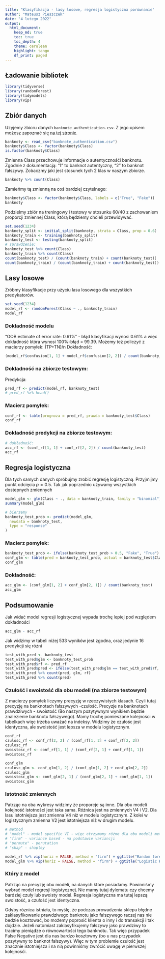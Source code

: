 ```yaml
---
title: "Klasyfikacja - lasy losowe, regresja logistyczna porównanie"
author: "Mateusz Pieszczek"
date: "4 lutego 2022"
output:
  html_document:
    keep_md: true
    toc: true
    toc_depth: 4
    theme: cerulean
    highlight: tango
    df_print: paged
---
```




## Ładowanie bibliotek
```r
library(tidyverse)
library(randomForest)
library(tidymodels)
library(vip)
```

## Zbiór danych
Uzyjemy zbioru danych `banknote_authentication.csv`. Z jego opisem możesz zapoznać się [na tej stronie](https://www.openml.org/d/1462).

```r
banknoty <- read_csv("banknote_authentication.csv")
banknoty$Class <- factor(banknoty$Class)
is.factor(banknoty$Class)
```

Zmienna Class przechowuje informacje o autentycznośći banknotu. Zgodnie z dokumentacją: "1" to banknot autentyczny, "2" to banknot fałszywy.
Zobaczmy jaki jest stosunek tych 2 klas w naszym zbiorze.
```r
banknoty %>% count(Class)
```

Zamieńmy tą zmienną na coś bardziej czytelnego:
```r
banknoty$Class <- factor(banknoty$Class, labels = c("True", "Fake"))
banknoty
```

Podzielmy zbiór na treningowy i testowy w stosunku 60/40 z zachowaniem proporcji zmiennej Class, którą będziemy chcieli przewidywać.

```r
set.seed(1234)
banknoty_split <- initial_split(banknoty, strata = Class, prop = 0.6)
banknoty_train <- training(banknoty_split)
banknoty_test <- testing(banknoty_split)
# sprawdzenie:
banknoty_test %>% count(Class)
banknoty_train %>% count(Class)
count(banknoty_test) / (count(banknoty_train) + count(banknoty_test))
count(banknoty_train) / (count(banknoty_train) + count(banknoty_test))
```

## Lasy losowe

Zróbmy klasyfikacje przy użyciu lasu losowego dla wszystkich predykatorów.

```r
set.seed(1234)
model_rf <- randomForest(Class ~ ., banknoty_train)
model_rf
```

### Dokładność modelu

"OOB estimate of  error rate: 0.61%" - błąd klasyfikacji wynosi 0.61% a więc dokładność która wynosi 100%-błąd = 99.39.
Możemy też policzyć z macierzy pomyłek: (TP+TN)/n
Dokładność:
```r
(model_rf$confusion[1, 1] + model_rf$confusion[2, 2]) / count(banknoty_train)
```

### Dokładność na zbiorze testowym:
Predykcja:

```r
pred_rf <- predict(model_rf, banknoty_test)
# pred_rf %>% head()
```


### Macierz pomyłek:

```r
conf_rf <- table(prognoza = pred_rf, prawda = banknoty_test$Class)
conf_rf
```


### Dokładność predykcji na zbiorze testowym:

```r
# dokładność:
acc_rf <- (conf_rf[1, 1] + conf_rf[2, 2]) / count(banknoty_test)
acc_rf
```


## Regresja logistyczna

Dla tych samych danych spróbujmy zrobić regresję logistyczną. Przyjmijmy punkt odcięcia $p = 0.5$.
Tak jak poprzednio używamy wszystkich dostepnych zmiennych
```r
model_glm <- glm(Class ~ ., data = banknoty_train, family = "binomial")
summary(model_glm)
```

```r
# bierzemy
banknoty_test_prob <- predict(model_glm,
  newdata = banknoty_test,
  type = "response"
)
```
### Macierz pomyłek:
```r
banknoty_test_prob <- ifelse(banknoty_test_prob > 0.5, "Fake", "True")
conf_glm <- table(pred = banknoty_test_prob, actual = banknoty_test$Class)
conf_glm
```
### Dokładność:
```r
acc_glm <- (conf_glm[1, 2] + conf_glm[2, 1]) / count(banknoty_test)
acc_glm
```

## Podsumowanie
Jak widać model regresji logistycznej wypada trochę lepiej pod względem dokładności
```r
acc_glm - acc_rf
```

Jak widzimy w tabeli niżej 533 wyników jest zgodna, oraz jedynie 16 predykcji się różni
```r
test_with_pred <- banknoty_test
test_with_pred$glm <- banknoty_test_prob
test_with_pred$rf <- pred_rf
test_with_pred$pred <- ifelse(test_with_pred$glm == test_with_pred$rf, "Same", "Different")
test_with_pred %>% count(pred, glm, rf)
test_with_pred %>% count(pred)
```


### Czułość i swoistość dla obu modeli (na zbiorze testowym)

Z macierzy pomyłek liczymy precyzję w rzeczywistych klasach. Czyli tutaj precyzję na banknotach fałszywych -czułość. Precyzje na banknotach prawdziwych - swoistość (Bo naszym pozytywnym wynikiem będzie znalezienie banknotu fałszywego). Mamy trochę pomieszane kolejności w tabelkach więc trzeba uważać na indeksy. Widzimy że czułośc jest identyczna, ale swoistość jest lepsza w modelu logistycznym.
```r
conf_rf
czulosc_rf <- conf_rf[2, 2] / (conf_rf[1, 2] + conf_rf[2, 2])
czulosc_rf
swoistosc_rf <- conf_rf[1, 1] / (conf_rf[2, 1] + conf_rf[1, 1])
swoistosc_rf

conf_glm
czulosc_glm <- conf_glm[1, 2] / (conf_glm[1, 2] + conf_glm[2, 2])
czulosc_glm
swoistosc_glm <- conf_glm[2, 1] / (conf_glm[2, 1] + conf_glm[1, 1])
swoistosc_glm
```

### Istotność zmiennych
Patrząc na oba wykresy widzimy że proporcje są inne. Dla obu modeli kolejność istotności jest taka sama. Różnica jest na zmiennych V4 i V2. Dla lasu istotniejsza jest zmienna V4 niż w modelu logistycznym. Z kolei w logistycznym zmienna V2 jest istotniejsza niż w drugim modelu.
```r
# method
# "model" - model specific VI - więc otrzymamy różne dla obu modeli metody
# "firm" - variance based - na podstawie variancji
# "permute" - perutation
# "shap" - shapley

model_rf %>% vip(horiz = FALSE, method = "firm") + ggtitle("Random forest")
model_glm %>% vip(horiz = FALSE, method = "firm") + ggtitle("Logistic Regresion")
```

### Który z model 
Patrząc na precyzję obu modeli, na danych które posiadamy. Powinniśmy wybrać model regresji logistycznej. Nie mamy tutaj dylematu czy chcemy bardziej czuły lub swoisty model. Regresja logistyczna ma tutaj lepszą swoistość, a czułość jest identyczna.

Gdyby róznica istniała, to myślę, że podczas prowadzenia sklepu błędne zaklasyfikowanie prawdziwego banknotu jako fałszywego raczej nas nie bedzie kosztować, bo możemy poprosić klienta o inny i do transakcji i tak dojdzie. Jeżeli natomiast zaklasyfikujemy fałszywy jako prawdziwy to tracimy pieniądze o równowartości tego banknotu. Tak więc przypadek False Negative jest dla nas bardzo kosztowny (bo u nas przypadek pozytywny to banknot fałszywy).
Więc w tym problemie czułość jest znacznie istotniejsza i na nią powinniśmy zwrócić uwagę w pierwszej kolejnośći.

